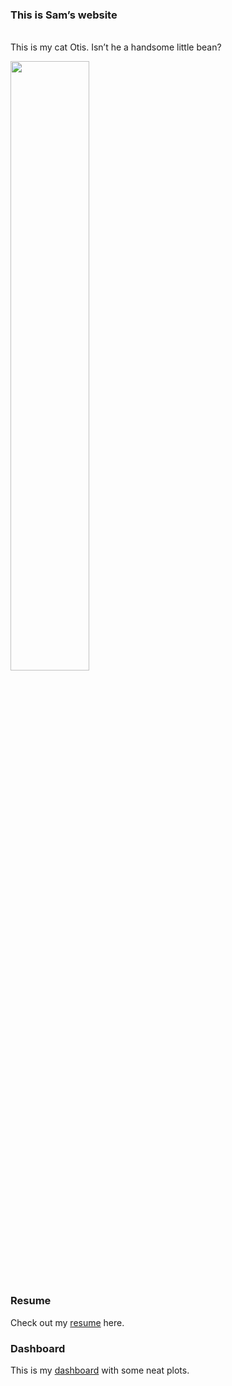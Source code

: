 <br><br>


### This is Sam's website
<br>
This is my cat Otis. Isn't he a handsome little bean?

<img src="images/otis.jpg" style="width:50%">

### Resume
Check out my [resume](resume.html) here.
<br>

### Dashboard
This is my [dashboard](dashboard_template.html) with some neat plots.




















